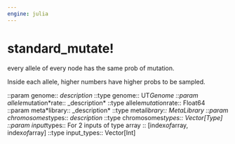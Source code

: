 ```yaml
---
engine: julia
---
```


# standard_mutate! {#sec-doc}
    

::: {.callout-note appearance="simple" title="docblock" collapse=false}    

every allele of every node has the same prob of mutation.
 
Inside each allele, higher numbers have higher probs to be sampled.
 
::param genome:: *description* ::type genome:: UT*Genome ::param allele*mutation*rate:: _description* ::type allele*mutation*rate:: Float64 ::param meta*library:: _description* ::type meta*library:: MetaLibrary ::param chromosomes*types:: *description* ::type chromosomes*types:: Vector[Type] ::param input*types:: For 2 inputs of type array :: [index*of*array, index*of*array] ::type input_types:: Vector[Int]
 


:::
    

